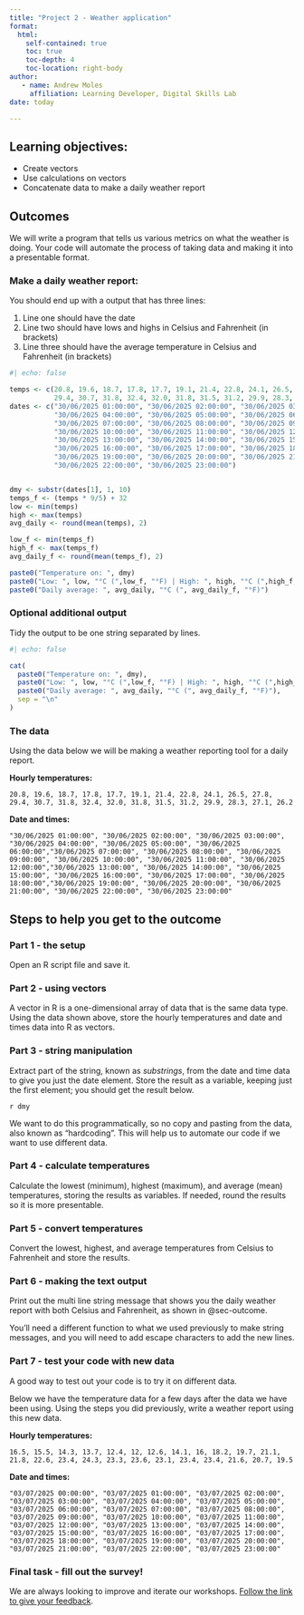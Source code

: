 ```yaml
---
title: "Project 2 - Weather application"
format: 
  html:
    self-contained: true
    toc: true
    toc-depth: 4
    toc-location: right-body
author:
   - name: Andrew Moles
     affiliation: Learning Developer, Digital Skills Lab
date: today    

---
```


## Learning objectives:
- Create vectors
- Use calculations on vectors
- Concatenate data to make a daily weather report

## Outcomes

We will write a program that tells us various metrics on what the weather is doing. Your code will automate the process of taking data and making it into a presentable format. 

### Make a daily weather report: {#sec-outcome}

You should end up with a output that has three lines:

1) Line one should have the date
2) Line two should have lows and highs in Celsius and Fahrenheit (in brackets)
3) Line three should have the average temperature in Celsius and Fahrenheit (in brackets)

```r
#| echo: false

temps <- c(20.8, 19.6, 18.7, 17.8, 17.7, 19.1, 21.4, 22.8, 24.1, 26.5, 27.8, 
           29.4, 30.7, 31.8, 32.4, 32.0, 31.8, 31.5, 31.2, 29.9, 28.3, 27.1, 26.2)
dates <- c("30/06/2025 01:00:00", "30/06/2025 02:00:00", "30/06/2025 03:00:00", 
           "30/06/2025 04:00:00", "30/06/2025 05:00:00", "30/06/2025 06:00:00",
           "30/06/2025 07:00:00", "30/06/2025 08:00:00", "30/06/2025 09:00:00",
           "30/06/2025 10:00:00", "30/06/2025 11:00:00", "30/06/2025 12:00:00",
           "30/06/2025 13:00:00", "30/06/2025 14:00:00", "30/06/2025 15:00:00",
           "30/06/2025 16:00:00", "30/06/2025 17:00:00", "30/06/2025 18:00:00",
           "30/06/2025 19:00:00", "30/06/2025 20:00:00", "30/06/2025 21:00:00",
           "30/06/2025 22:00:00", "30/06/2025 23:00:00")


dmy <- substr(dates[1], 1, 10)
temps_f <- (temps * 9/5) + 32
low <- min(temps)
high <- max(temps)
avg_daily <- round(mean(temps), 2)

low_f <- min(temps_f)
high_f <- max(temps_f)
avg_daily_f <- round(mean(temps_f), 2)

paste0("Temperature on: ", dmy)
paste0("Low: ", low, "°C (",low_f, "°F) | High: ", high, "°C (",high_f, "°F)")
paste0("Daily average: ", avg_daily, "°C (", avg_daily_f, "°F)")

```

### Optional additional output

Tidy the output to be one string separated by lines.

```r
#| echo: false

cat(
  paste0("Temperature on: ", dmy),
  paste0("Low: ", low, "°C (",low_f, "°F) | High: ", high, "°C (",high_f, "°F)"),
  paste0("Daily average: ", avg_daily, "°C (", avg_daily_f, "°F)"),
  sep = "\n"
)
```


### The data

Using the data below we will be making a weather reporting tool for a daily report.

**Hourly temperatures:**

`20.8, 19.6, 18.7, 17.8, 17.7, 19.1, 21.4, 22.8, 24.1, 26.5, 27.8, 29.4, 30.7, 31.8, 32.4, 32.0, 31.8, 31.5, 31.2, 29.9, 28.3, 27.1, 26.2`

**Date and times:**

`"30/06/2025 01:00:00", "30/06/2025 02:00:00", "30/06/2025 03:00:00", "30/06/2025 04:00:00", "30/06/2025 05:00:00", "30/06/2025 06:00:00","30/06/2025 07:00:00", "30/06/2025 08:00:00", "30/06/2025 09:00:00", "30/06/2025 10:00:00", "30/06/2025 11:00:00", "30/06/2025 12:00:00","30/06/2025 13:00:00", "30/06/2025 14:00:00", "30/06/2025 15:00:00", "30/06/2025 16:00:00", "30/06/2025 17:00:00", "30/06/2025 18:00:00","30/06/2025 19:00:00", "30/06/2025 20:00:00", "30/06/2025 21:00:00", "30/06/2025 22:00:00", "30/06/2025 23:00:00"`

## Steps to help you get to the outcome

### Part 1 - the setup
Open an R script file and save it.

### Part 2 - using vectors
A vector in R is a one-dimensional array of data that is the same data type. 
Using the data shown above, store the hourly temperatures and date and times data into R as vectors.

### Part 3 - string manipulation
Extract part of the string, known as *substrings*, from the date and time data to give you just the date element. Store the result as a variable, keeping just the first element; you should get the result below. 

`r dmy`

We want to do this programmatically, so no copy and pasting from the data, also known as "hardcoding". This will help us to automate our code if we want to use different data. 

### Part 4 - calculate temperatures
Calculate the lowest (minimum), highest (maximum), and average (mean) temperatures, storing the results as variables. If needed, round the results so it is more presentable. 

### Part 5 - convert temperatures
Convert the lowest, highest, and average temperatures from Celsius to Fahrenheit and store the results.

### Part 6 - making the text output
Print out the multi line string message that shows you the daily weather report with both Celsius and Fahrenheit, as shown in @sec-outcome.

You'll need a different function to what we used previously to make string messages, and you will need to add escape characters to add the new lines. 

### Part 7 - test your code with new data

A good way to test out your code is to try it on different data. 

Below we have the temperature data for a few days after the data we have been using. Using the steps you did previously, write a weather report using this new data. 

**Hourly temperatures:**

`16.5, 15.5, 14.3, 13.7, 12.4, 12, 12.6, 14.1, 16, 18.2, 19.7, 21.1, 21.8, 22.6, 23.4, 24.3, 23.3, 23.6, 23.1, 23.4, 23.4, 21.6, 20.7, 19.5`

**Date and times:**

`"03/07/2025 00:00:00", "03/07/2025 01:00:00", "03/07/2025 02:00:00", "03/07/2025 03:00:00", "03/07/2025 04:00:00", "03/07/2025 05:00:00", "03/07/2025 06:00:00", "03/07/2025 07:00:00", "03/07/2025 08:00:00", "03/07/2025 09:00:00", "03/07/2025 10:00:00", "03/07/2025 11:00:00", "03/07/2025 12:00:00", "03/07/2025 13:00:00", "03/07/2025 14:00:00", "03/07/2025 15:00:00", "03/07/2025 16:00:00", "03/07/2025 17:00:00", "03/07/2025 18:00:00", "03/07/2025 19:00:00", "03/07/2025 20:00:00", "03/07/2025 21:00:00", "03/07/2025 22:00:00", "03/07/2025 23:00:00"`

### Final task - fill out the survey!


We are always looking to improve and iterate our workshops. [Follow the link to give your feedback](https://lse.eu.qualtrics.com/jfe/form/SV_0vJs5yGpF1F359I?coursename=R Projects 2: Building a Weather Application&topic=R&prog=DS&version=25-26){target="_blank"}.



 <!--
### Optional extra

Use functions to tidy up your code. Can you wrap up the code you have written into functions? 

```r
#| echo: false
#| eval: false
temperature_convert <- function(temp_data, unit) {
  if (unit == "F") {
    temp_data <- (temp_data * 9/5) + 32
  } else if (unit == "C") {
    temp_data <- (temp_data - 32) * 5/9
  } else {
    print("Please provide unit you want to convert to of C or F")
  }
  return(temp_data)
}

daily_report <- function(temperature, dates_times){
dmy <- substr(dates_times[1], 1, 10)
low <- min(temperature)
high <- max(temperature)
avg_daily <- round(mean(temperature), 2)

low_f <- min(temperature_convert(temperature, unit = "F"))
high_f <- max(temperature_convert(temperature, unit = "F"))
avg_daily_f <- round(mean(temperature_convert(temperature, unit = "F")), 2)

cat("Temperature on: ", dmy,
    " \nLow: ", low, "°C (",low_f, "°F) | High: ", high, "°C (",high_f, "°F) \nDaily average: ", 
    avg_daily, "°C (", avg_daily_f, "°F)",
    sep = "")

}

hourly_report <- function(temperature, dates_times){
  temps_f <- temperature_convert(temperature, "F")
  print(
    paste0("Hourly temperatures on: ", 
           substr(dates_times[1], 1, 10))
    )
  for (i in 1:length(temperature)) {
    hour <- substr(dates_times[i], 12, 13)
    print(
      paste0("Temperature at ", hour, ": ",  temperature[i], "°C (", temps_f[i], "°F)")
    )
  }
}
```


```r
#| echo: false
#| eval: false
daily_report(temps, dmy)
```

```r
#| echo: false
#| eval: false
hourly_report(temps, dates)
```

-->
